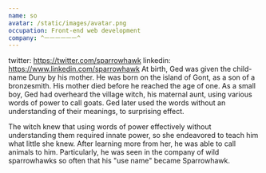 ```yaml
---
name: so
avatar: /static/images/avatar.png
occupation: Front-end web development
company: ^ㅡㅡㅡㅡㅡㅡ^
---
```


twitter: https://twitter.com/sparrowhawk
linkedin: https://www.linkedin.com/sparrowhawk
At birth, Ged was given the child-name Duny by his mother. He was born on the island of Gont, as a son of a bronzesmith. His mother died before he reached the age of one. As a small boy, Ged had overheard the village witch, his maternal aunt, using various words of power to call goats. Ged later used the words without an understanding of their meanings, to surprising effect.

The witch knew that using words of power effectively without understanding them required innate power, so she endeavored to teach him what little she knew. After learning more from her, he was able to call animals to him. Particularly, he was seen in the company of wild sparrowhawks so often that his "use name" became Sparrowhawk.
